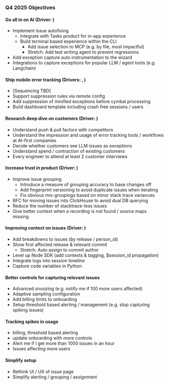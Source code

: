 ### Q4 2025 Objectives

#### Go all in on AI (Driver: <TeamMember name="David Newell" />)
* Implement issue autofixing
  * Integrate with Tasks product for in-app experience
  * Build terminal based experience within the CLI
    * Add issue selection to MCP (e.g. by file, most impactful)
    * Stretch: Add test writing agent to prevent regressions
* Add exception capture auto instrumentation to the wizard
* Integrations to capture exceptions for popular LLM / agent tools (e.g. Langchain)

#### Ship mobile error tracking (Drivers: <TeamMember name="Oliver Browne" />, <TeamMember name="Manoel Aranda Neto" />)
* [Sequencing TBD]
* Support suppression rules via remote config
* Add suppression of minified exceptions before cymbal processing
* Build dashboard template including crash free sessions / users

#### Research deep dive on customers (Driver: <TeamMember name="Cory Slater" />)
* Understand push & pull factors with competitors
* Understand the impression and usage of error tracking tools / workflows at AI-first companies
* Decide whether customers see LLM issues as exceptions
* Understand spend / contraction of existing customers
* Every engineer to attend at least 2 customer interviews

#### Increase trust in product (Driver: <TeamMember name="Hugues Pouillot" />)
* Improve issue grouping
  * Introduce a measure of grouping accuracy to base changes off
  * Add fingerprint versioning to avoid duplicate issues when iterating
  * Fix obvious mis-groupings based on minor stack trace variances
* RFC for moving issues into ClickHouse to avoid dual DB querying
* Reduce the number of stacktrace-less issues
* Give better context when a recording is not found / source maps missing

#### Improving context on issues  (Driver: <TeamMember name="Aleksander Błaszkiewicz" />)
* Add breakdowns to issues (by release / person_id)
* Show first affected release & relevant commit
  * Stretch: Auto assign to commit author
* Level up Node SDK (add contexts & tagging, $session_id propagation)
* Integrate logs into session timeline
* Capture code variables in Python

#### Better controls for capturing relevant issues
* Advanced snoozing (e.g. notify me if 100 more users affected)
* Adaptive sampling configuration
* Add billing limits to onboarding
* Setup threshold based alerting / management (e.g. stop capturing spiking issues)

#### Tracking spikes in usage
* billing, threshold based alerting
* update onboarding with more controls
* Alert me if I get more than 1000 issues in an hour
* Issues affecting more users

#### Simplify setup
- Rethink UI / UX of issue page
- Simplify alerting / grouping / assignment
